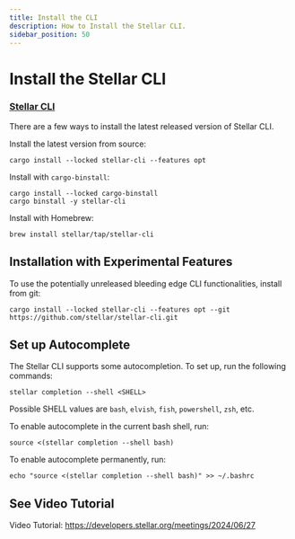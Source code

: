 ```yaml
---
title: Install the CLI
description: How to Install the Stellar CLI.
sidebar_position: 50
---
```


# Install the Stellar CLI

### [Stellar CLI](https://github.com/stellar/stellar-cli)

There are a few ways to install the latest released version of Stellar CLI.

Install the latest version from source:

```
cargo install --locked stellar-cli --features opt
```

Install with `cargo-binstall`:

```
cargo install --locked cargo-binstall
cargo binstall -y stellar-cli
```

Install with Homebrew:

```
brew install stellar/tap/stellar-cli
```

## Installation with Experimental Features

To use the potentially unreleased bleeding edge CLI functionalities, install from git:

```
cargo install --locked stellar-cli --features opt --git https://github.com/stellar/stellar-cli.git
```

## Set up Autocomplete

The Stellar CLI supports some autocompletion. To set up, run the following commands:

```
stellar completion --shell <SHELL>
```

Possible SHELL values are `bash`, `elvish`, `fish`, `powershell`, `zsh`, etc.

To enable autocomplete in the current bash shell, run:

```
source <(stellar completion --shell bash)
```

To enable autocomplete permanently, run:

```
echo "source <(stellar completion --shell bash)" >> ~/.bashrc
```

## See Video Tutorial

Video Tutorial: https://developers.stellar.org/meetings/2024/06/27
